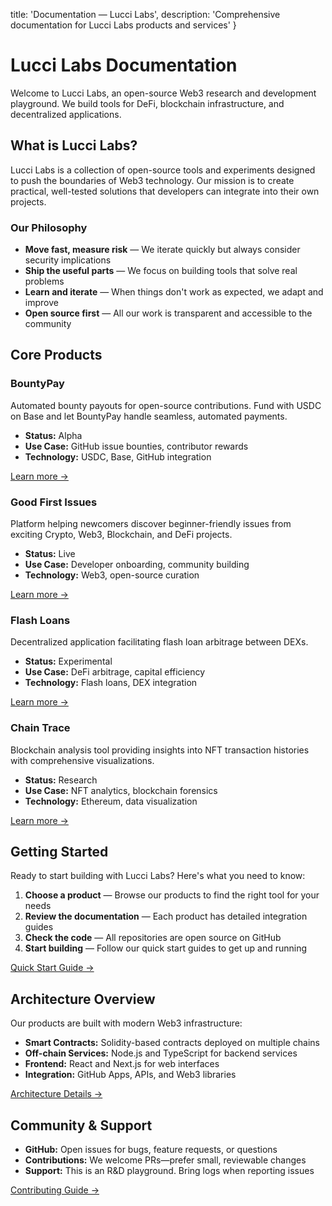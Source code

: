   title: 'Documentation — Lucci Labs',
  description: 'Comprehensive documentation for Lucci Labs products and services'
}

# Lucci Labs Documentation

Welcome to Lucci Labs, an open-source Web3 research and development playground. We build tools for DeFi, blockchain infrastructure, and decentralized applications.

## What is Lucci Labs?

Lucci Labs is a collection of open-source tools and experiments designed to push the boundaries of Web3 technology. Our mission is to create practical, well-tested solutions that developers can integrate into their own projects.

### Our Philosophy

- **Move fast, measure risk** — We iterate quickly but always consider security implications
- **Ship the useful parts** — We focus on building tools that solve real problems
- **Learn and iterate** — When things don't work as expected, we adapt and improve
- **Open source first** — All our work is transparent and accessible to the community

## Core Products

### BountyPay
Automated bounty payouts for open-source contributions. Fund with USDC on Base and let BountyPay handle seamless, automated payments.

- **Status:** Alpha
- **Use Case:** GitHub issue bounties, contributor rewards
- **Technology:** USDC, Base, GitHub integration

[Learn more →](/docs/products/bountypay)

### Good First Issues
Platform helping newcomers discover beginner-friendly issues from exciting Crypto, Web3, Blockchain, and DeFi projects.

- **Status:** Live
- **Use Case:** Developer onboarding, community building
- **Technology:** Web3, open-source curation

[Learn more →](/docs/products/good-first-issues)

### Flash Loans
Decentralized application facilitating flash loan arbitrage between DEXs.

- **Status:** Experimental
- **Use Case:** DeFi arbitrage, capital efficiency
- **Technology:** Flash loans, DEX integration

[Learn more →](/docs/products/flash)

### Chain Trace
Blockchain analysis tool providing insights into NFT transaction histories with comprehensive visualizations.

- **Status:** Research
- **Use Case:** NFT analytics, blockchain forensics
- **Technology:** Ethereum, data visualization

[Learn more →](/docs/products/chain-trace)

## Getting Started

Ready to start building with Lucci Labs? Here's what you need to know:

1. **Choose a product** — Browse our products to find the right tool for your needs
2. **Review the documentation** — Each product has detailed integration guides
3. **Check the code** — All repositories are open source on GitHub
4. **Start building** — Follow our quick start guides to get up and running

[Quick Start Guide →](/docs/quick-start)

## Architecture Overview

Our products are built with modern Web3 infrastructure:

- **Smart Contracts:** Solidity-based contracts deployed on multiple chains
- **Off-chain Services:** Node.js and TypeScript for backend services
- **Frontend:** React and Next.js for web interfaces
- **Integration:** GitHub Apps, APIs, and Web3 libraries

[Architecture Details →](/docs/architecture)

## Community & Support

- **GitHub:** Open issues for bugs, feature requests, or questions
- **Contributions:** We welcome PRs—prefer small, reviewable changes
- **Support:** This is an R&D playground. Bring logs when reporting issues

[Contributing Guide →](/docs/reference/contributing)
